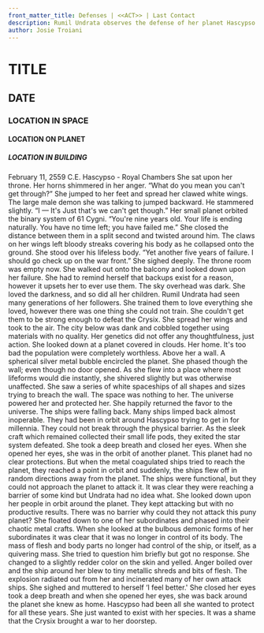 ```yaml
---
front_matter_title: Defenses | <<ACT>> | Last Contact
description: Rumil Undrata observes the defense of her planet Hascypso. Then goes to see progress on the attack on Crysix.
author: Josie Troiani
---
```

# TITLE

## DATE

### LOCATION IN SPACE

#### LOCATION ON PLANET

##### LOCATION IN BUILDING

February 11, 2559 C.E.
Hascypso - Royal Chambers
She sat upon her throne. Her horns shimmered in her anger. “What do you mean you can't get through?” She jumped to her feet and spread her clawed white wings. The large male demon she was talking to jumped backward. He stammered slightly. “I — It's Just that's we can't get though.” Her small planet orbited the binary system of 61 Cygni.
“You're nine years old. Your life is ending naturally. You have no time left; you have failed me.” She closed the distance between them in a split second and twisted around him. The claws on her wings left bloody streaks covering his body as he collapsed onto the ground. She stood over his lifeless body. “Yet another five years of failure. I should go check up on the war front.” She sighed deeply.
The throne room was empty now. She walked out onto the balcony and looked down upon her failure. She had to remind herself that backups exist for a reason, however it upsets her to ever use them. The sky overhead was dark. She loved the darkness, and so did all her children. Rumil Undrata had seen many generations of her followers. She trained them to love everything she loved, however there was one thing she could not train. She couldn't get them to be strong enough to defeat the Crysix. She spread her wings and took to the air. The city below was dank and cobbled together using materials with no quality. Her genetics did not offer any thoughtfulness, just action.
She looked down at a planet covered in clouds. Her home. It's too bad the population were completely worthless. Above her a wall. A spherical silver metal bubble encircled the planet. She phased though the wall; even though no door opened. As she flew into a place where most lifeforms would die instantly, she shivered slightly but was otherwise unaffected. She saw a series of white spaceships of all shapes and sizes trying to breach the wall. The space was nothing to her. The universe powered her and protected her. She happily returned the favor to the universe. The ships were falling back. Many ships limped back almost inoperable. They had been in orbit around Hascypso trying to get in for millennia. They could not break through the physical barrier. As the sleek craft which remained collected their small life pods, they exited the star system defeated.
She took a deep breath and closed her eyes. When she opened her eyes, she was in the orbit of another planet. This planet had no clear protections. But when the metal coagulated ships tried to reach the planet, they reached a point in orbit and suddenly, the ships flew off in random directions away from the planet. The ships were functional, but they could not approach the planet to attack it. It was clear they were reaching a barrier of some kind but Undrata had no idea what. She looked down upon her people in orbit around the planet. They kept attacking but with no productive results. There was no barrier why could they not attack this puny planet?
She floated down to one of her subordinates and phased into their chaotic metal crafts. When she looked at the bulbous demonic forms of her subordinates it was clear that it was no longer in control of its body. The mass of flesh and body parts no longer had control of the ship, or itself, as a quivering mass. She tried to question him briefly but got no response. She changed to a slightly redder color on the skin and yelled. Anger boiled over and the ship around her blew to tiny metallic shreds and bits of flesh. The explosion radiated out from her and incinerated many of her own attack ships. She sighed and muttered to herself ‘I feel better.'
She closed her eyes took a deep breath and when she opened her eyes, she was back around the planet she knew as home. Hascypso had been all she wanted to protect for all these years. She just wanted to exist with her species. It was a shame that the Crysix brought a war to her doorstep.
